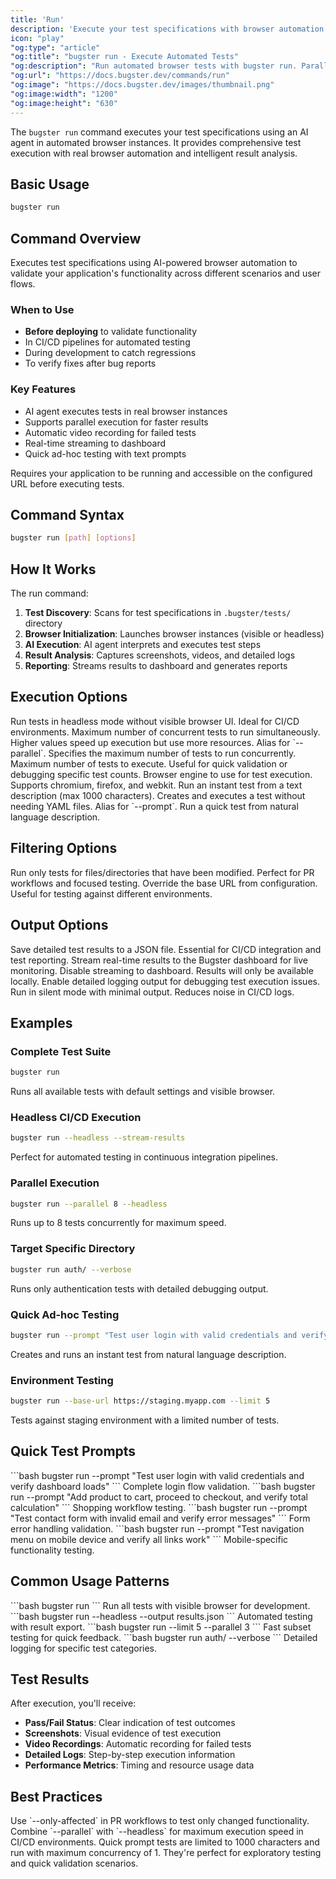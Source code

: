 ```yaml
---
title: 'Run'
description: 'Execute your test specifications with browser automation'
icon: "play"
"og:type": "article"
"og:title": "bugster run - Execute Automated Tests"
"og:description": "Run automated browser tests with bugster run. Parallel execution, headless mode, affected tests only, and real-time streaming to dashboard."
"og:url": "https://docs.bugster.dev/commands/run"
"og:image": "https://docs.bugster.dev/images/thumbnail.png"
"og:image:width": "1200"
"og:image:height": "630"
---
```


The `bugster run` command executes your test specifications using an AI agent in automated browser instances. It provides comprehensive test execution with real browser automation and intelligent result analysis.

## Basic Usage

```bash
bugster run
```

## Command Overview

Executes test specifications using AI-powered browser automation to validate your application's functionality across different scenarios and user flows.

### When to Use

- **Before deploying** to validate functionality
- In CI/CD pipelines for automated testing
- During development to catch regressions
- To verify fixes after bug reports

### Key Features

- AI agent executes tests in real browser instances
- Supports parallel execution for faster results
- Automatic video recording for failed tests
- Real-time streaming to dashboard
- Quick ad-hoc testing with text prompts

<Warning>
Requires your application to be running and accessible on the configured URL before executing tests.
</Warning>

## Command Syntax

```bash
bugster run [path] [options]
```

## How It Works

The run command:

1. **Test Discovery**: Scans for test specifications in `.bugster/tests/` directory
2. **Browser Initialization**: Launches browser instances (visible or headless)
3. **AI Execution**: AI agent interprets and executes test steps
4. **Result Analysis**: Captures screenshots, videos, and detailed logs
5. **Reporting**: Streams results to dashboard and generates reports

## Execution Options

<ParamField query="--headless" type="boolean">
Run tests in headless mode without visible browser UI. Ideal for CI/CD environments.
</ParamField>

<ParamField query="--parallel" type="integer" default="3">
Maximum number of concurrent tests to run simultaneously. Higher values speed up execution but use more resources.
</ParamField>

<ParamField query="--max-concurrent" type="integer">
Alias for `--parallel`. Specifies the maximum number of tests to run concurrently.
</ParamField>

<ParamField query="--limit" type="integer">
Maximum number of tests to execute. Useful for quick validation or debugging specific test counts.
</ParamField>

<ParamField query="--browser" type="string" default="chromium">
Browser engine to use for test execution. Supports chromium, firefox, and webkit.
</ParamField>

<ParamField query="--prompt" type="string">
Run an instant test from a text description (max 1000 characters). Creates and executes a test without needing YAML files.
</ParamField>

<ParamField query="--quick" type="string">
Alias for `--prompt`. Run a quick test from natural language description.
</ParamField>

## Filtering Options

<ParamField query="--only-affected" type="boolean">
Run only tests for files/directories that have been modified. Perfect for PR workflows and focused testing.
</ParamField>

<ParamField query="--base-url" type="string">
Override the base URL from configuration. Useful for testing against different environments.
</ParamField>

## Output Options

<ParamField query="--output" type="string">
Save detailed test results to a JSON file. Essential for CI/CD integration and test reporting.
</ParamField>

<ParamField query="--stream-results" type="boolean" default="true">
Stream real-time results to the Bugster dashboard for live monitoring.
</ParamField>

<ParamField query="--no-stream-results" type="boolean">
Disable streaming to dashboard. Results will only be available locally.
</ParamField>

<ParamField query="--verbose" type="boolean">
Enable detailed logging output for debugging test execution issues.
</ParamField>

<ParamField query="--silent" type="boolean">
Run in silent mode with minimal output. Reduces noise in CI/CD logs.
</ParamField>

## Examples

### Complete Test Suite

```bash
bugster run
```

Runs all available tests with default settings and visible browser.

### Headless CI/CD Execution

```bash
bugster run --headless --stream-results
```

Perfect for automated testing in continuous integration pipelines.

### Parallel Execution

```bash
bugster run --parallel 8 --headless
```

Runs up to 8 tests concurrently for maximum speed.

### Target Specific Directory

```bash
bugster run auth/ --verbose
```

Runs only authentication tests with detailed debugging output.

### Quick Ad-hoc Testing

```bash
bugster run --prompt "Test user login with valid credentials and verify dashboard loads"
```

Creates and runs an instant test from natural language description.

### Environment Testing

```bash
bugster run --base-url https://staging.myapp.com --limit 5
```

Tests against staging environment with a limited number of tests.

## Quick Test Prompts

<Tabs>
<Tab title="Authentication">
```bash
bugster run --prompt "Test user login with valid credentials and verify dashboard loads"
```
Complete login flow validation.
</Tab>

<Tab title="E-commerce">
```bash
bugster run --prompt "Add product to cart, proceed to checkout, and verify total calculation"
```
Shopping workflow testing.
</Tab>

<Tab title="Form Validation">
```bash
bugster run --prompt "Test contact form with invalid email and verify error messages"
```
Form error handling validation.
</Tab>

<Tab title="Mobile Testing">
```bash
bugster run --prompt "Test navigation menu on mobile device and verify all links work"
```
Mobile-specific functionality testing.
</Tab>
</Tabs>

## Common Usage Patterns

<CardGroup cols={2}>
<Card title="Development Testing" icon="code">
```bash
bugster run
```
Run all tests with visible browser for development.
</Card>

<Card title="CI/CD Pipeline" icon="rocket">
```bash
bugster run --headless --output results.json
```
Automated testing with result export.
</Card>

<Card title="Quick Validation" icon="bolt">
```bash
bugster run --limit 5 --parallel 3
```
Fast subset testing for quick feedback.
</Card>

<Card title="Debugging" icon="bug">
```bash
bugster run auth/ --verbose
```
Detailed logging for specific test categories.
</Card>
</CardGroup>

## Test Results

After execution, you'll receive:

- **Pass/Fail Status**: Clear indication of test outcomes
- **Screenshots**: Visual evidence of test execution
- **Video Recordings**: Automatic recording for failed tests
- **Detailed Logs**: Step-by-step execution information
- **Performance Metrics**: Timing and resource usage data

## Best Practices

<Tip>
Use `--only-affected` in PR workflows to test only changed functionality. Combine `--parallel` with `--headless` for maximum execution speed in CI/CD environments.
</Tip>

<Note>
Quick prompt tests are limited to 1000 characters and run with maximum concurrency of 1. They're perfect for exploratory testing and quick validation scenarios.
</Note>